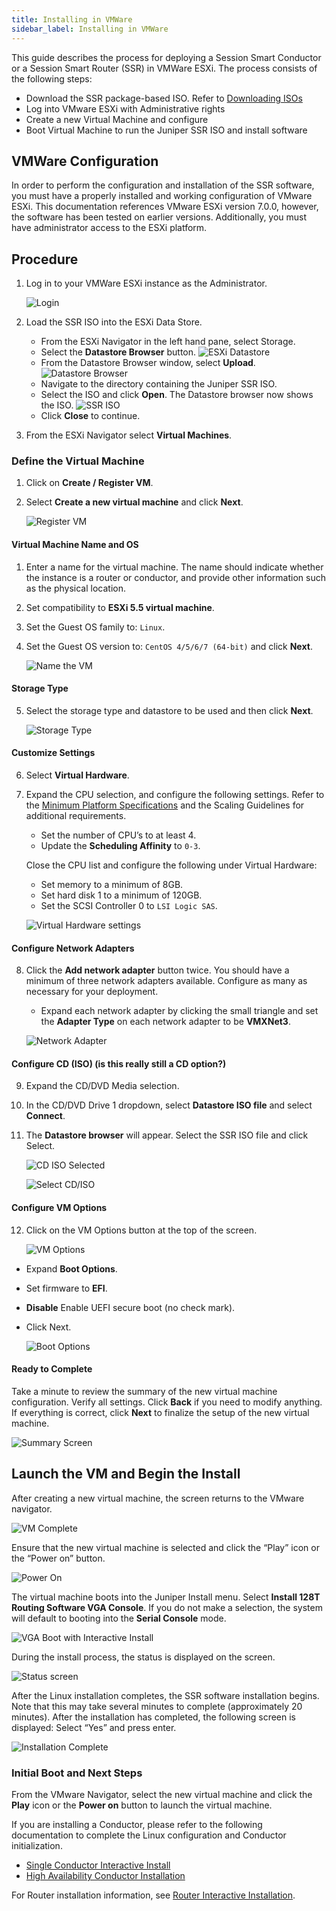 ```yaml
---
title: Installing in VMWare
sidebar_label: Installing in VMWare
---
```




This guide describes the process for deploying a Session Smart Conductor or a Session Smart Router (SSR) in VMWare ESXi. The process consists of the following steps:

- Download the SSR package-based ISO. Refer to [Downloading ISOs](intro_downloading_iso.md)
- Log into VMware ESXi with Administrative rights
- Create a new Virtual Machine and configure
- Boot Virtual Machine to run the Juniper SSR ISO and install software

## VMWare Configuration

In order to perform the configuration and installation of the SSR software, you must have a properly installed and working configuration of VMware ESXi. This documentation references VMware ESXi version 7.0.0, however, the software has been tested on earlier versions. Additionally, you must have administrator access to the ESXi platform.

## Procedure

1. Log in to your VMWare ESXi instance as the Administrator. 

	![Login](/img/vmware_login.jpg)

2. Load the SSR ISO into the ESXi Data Store. 

	- From the ESXi Navigator in the left hand pane, select Storage.
	- Select the **Datastore Browser** button. 
	![ESXi Datastore](/img/vmware_datastore.jpg)
	- From the Datastore Browser window, select **Upload**.
	![Datastore Browser](/img/vmware_datastorebrowser.jpg)
	- Navigate to the directory containing the Juniper SSR ISO. 
	- Select the ISO and click **Open**. The Datastore browser now shows the ISO.
	![SSR ISO](/img/vmware_ssr-iso.jpg)
	-  Click **Close** to continue.

3. From the ESXi Navigator select **Virtual Machines**.

### Define the Virtual Machine

1. Click on **Create / Register VM**.
2. Select **Create a new virtual machine** and click **Next**. 

	![Register VM](/img/vmware_registervm.jpg)

#### Virtual Machine Name and OS

1. Enter a name for the virtual machine. The name should indicate whether the instance is a router or conductor, and provide other information such as the physical location.
2. Set compatibility to **ESXi 5.5 virtual machine**.
3. Set the Guest OS family to: `Linux`.
4. Set the Guest OS version to: `CentOS 4/5/6/7 (64-bit)` and click **Next**. 

	![Name the VM](/img/vmware_name-os.png)

#### Storage Type

5. Select the storage type and datastore to be used and then click **Next**. 

	![Storage Type](/img/vmware_storage.jpg)

#### Customize Settings

6. Select **Virtual Hardware**.
7. Expand the CPU selection, and configure the following settings. Refer to the [Minimum Platform Specifications](about_supported_platforms.me#minimum-platform-specifications) and the Scaling Guidelines for additional requirements.

	- Set the number of CPU’s to at least 4.
	- Update the **Scheduling Affinity** to `0-3`.

	Close the CPU list and configure the following under Virtual Hardware:

	- Set memory to a minimum of 8GB.
	- Set hard disk 1 to a minimum of 120GB.
	- Set the SCSI Controller 0 to `LSI Logic SAS`. 

	![Virtual Hardware settings](/img/vmware_virt_hdwr.jpg)

#### Configure Network Adapters

8. Click the **Add network adapter** button twice. You should have a minimum of three network adapters available. Configure as many as necessary for your deployment.  

	- Expand each network adapter by clicking the small triangle and set the **Adapter Type** on each network adapter to be **VMXNet3**. 

	![Network Adapter](/img/vmware_net_adapter.jpg)

#### Configure CD (ISO) **(is this really still a CD option?)**

9. Expand the CD/DVD Media selection.
10. In the CD/DVD Drive 1 dropdown, select **Datastore ISO file** and select **Connect**.
11. The **Datastore browser** will appear. Select the SSR ISO file and click Select.

	![CD ISO Selected](/img/vmware_cd-iso2.jpg)

	![Select CD/ISO](/img/vmware_cd-iso.jpg)

#### Configure VM Options

12. Click on the VM Options button at the top of the screen.

	![VM Options](/img/vmware_vmoptions1.jpg)

- Expand **Boot Options**.
- Set firmware to **EFI**.
- **Disable** Enable UEFI secure boot (no check mark).
- Click Next.

	![Boot Options](/img/vmware_vmoptions2.jpg)

#### Ready to Complete

Take a minute to review the summary of the new virtual machine configuration. Verify all settings. Click **Back** if you need to modify anything. If everything is correct, click **Next** to finalize the setup of the new virtual machine.

![Summary Screen](/img/vmware_complete.png)

## Launch the VM and Begin the Install

After creating a new virtual machine, the screen returns to the VMware navigator. 

![VM Complete](/img/vmware_finish.png)

Ensure that the new virtual machine is selected and click the “Play” icon or the “Power on” button.

![Power On](/img/vmware_pwr-on.png)

The virtual machine boots into the Juniper Install menu. Select **Install 128T Routing Software VGA Console**. If you do not make a selection, the system will default to booting into the **Serial Console** mode.

![VGA Boot with Interactive Install](/img/install_select_interactive.png)

During the install process, the status is displayed on the screen.

![Status screen](/img/vmware_install_status.png)

After the Linux installation completes, the SSR software installation begins. Note that this may take several minutes to complete (approximately 20 minutes). After the installation has completed, the following screen is displayed: Select “Yes” and press enter. 

![Installation Complete](/img/intro_installation_bootable_media_install_complete.png)

### Initial Boot and Next Steps

From the VMware Navigator, select the new virtual machine and click the **Play** icon or the **Power on** button to launch the virtual machine. 

<InitialBoot/>

If you are installing a Conductor, please refer to the following documentation to complete the Linux configuration and Conductor initialization. 

- [Single Conductor Interactive Install](single_conductor_install.mdx)
- [High Availability Conductor Installation](ha_conductor_install.mdx)

For Router installation information, see [Router Interactive Installation](intro_installation_bootable_media.mdx).

